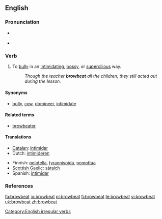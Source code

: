 ==English==

===Pronunciation===
* {{a|RP|US}} {{IPA|/ˈbrɑʊ.biːt/}}
* {{audio|en-us-browbeat.ogg|Audio (US)}}

===Verb===
{{en-verb|browbeats|browbeating|browbeat|browbeaten}}

# {{transitive}} To [[bully]] in an [[intimidating]], [[bossy]], or [[supercilious]] way.
#: ''Though the teacher '''browbeat''' all the children, they still acted out during the lesson.'' 

====Synonyms====
* {{sense|to bully in an intimidating way}} [[bully]], [[cow]], [[domineer]], [[intimidate]]

====Related terms====
* [[browbeater]]

====Translations====
{{trans-top|to bully in an intimidating way}}
* [[Catalan]]: [[intimidar]]
* Dutch: [[intimideren]]
{{trans-mid}}
* Finnish: [[pelotella]], [[tyrannisoida]], [[pomottaa]]
* [[Scottish Gaelic]]: [[sàraich]]
* Spanish: [[intimidar]]
{{trans-bottom}}

===References===
{{R:Century 1911}}
{{R:Webster 1913}}

[[Category:English irregular verbs]]

[[fa:browbeat]]
[[io:browbeat]]
[[pl:browbeat]]
[[fi:browbeat]]
[[te:browbeat]]
[[vi:browbeat]]
[[uk:browbeat]]
[[zh:browbeat]]